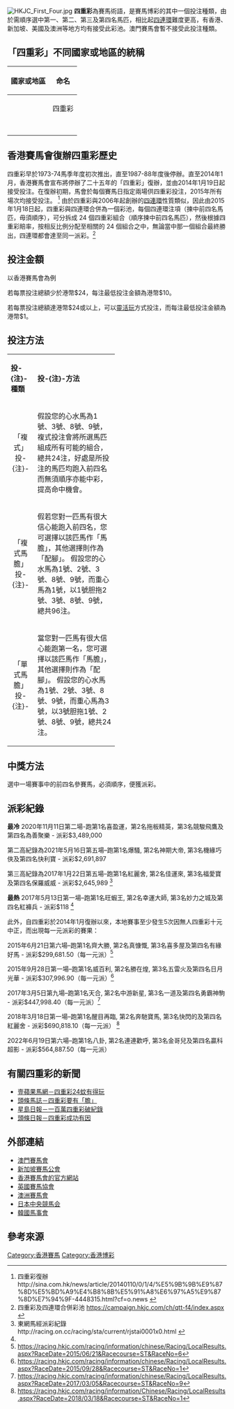 {{NoteTA
|G1=Country
}}
[[File:HKJC_First_Four.jpg|thumb]]
'''四重彩'''為賽馬術語，是賽馬博彩的其中一個投注種類，由於需順序選中第一、第二、第三及第四名馬匹，相比起[[四連環_(賽馬)|四連環]]難度更高，有香港、新加坡、美國及澳洲等地方均有接受此彩池。澳門賽馬會暫不接受此投注種類。

==「四重彩」不同國家或地區的統稱==
{| class="wikitable"
|-
!  國家或地區  !!  命名
|-
| {{HKG}} || style="text-align:center" | 四重彩
|-
| {{GBR}} || {{N/A}}
|-
| {{USA}} || style="text-align:center" | {{lang|en|Straight Superfecta}}
|-
| {{AUS}} || style="text-align:center" | {{lang|en|First 4}}
|-
| {{JPN}} || {{N/A}}
|-
| {{KOR}} || {{N/A}}
|}

==香港賽馬會復辦四重彩歷史==
四重彩早於1973-74馬季年度初次推出，直至1987-88年度後停辦。直至2014年1月，香港賽馬會宣布將停辦了二十五年的「四重彩」復辦，並由2014年1月19日起接受投注。在復辦初期，馬會於每個賽馬日指定兩場供四重彩投注，2015年所有場次均接受投注。
<ref>四重彩復辦　http://sina.com.hk/news/article/20140110/0/1/4/%E5%9B%9B%E9%87%8D%E5%BD%A9%E4%B8%8B%E5%91%A8%E6%97%A5%E9%87%8D%E7%94%9F-4448315.html?cf=o.news {{Wayback|url=http://sina.com.hk/news/article/20140110/0/1/4/%E5%9B%9B%E9%87%8D%E5%BD%A9%E4%B8%8B%E5%91%A8%E6%97%A5%E9%87%8D%E7%94%9F-4448315.html?cf=o.news |date=20170202024046 }}</ref>
由於四重彩與2006年起創辦的[[四連環_(賽馬)|四連環]]性質類似，因此由2015年1月18日起，四重彩與四連環合併為一個彩池，每個四連環注項（揀中前四名馬匹，毋須順序），可分拆成 24 個四重彩組合（順序揀中前四名馬匹），然後根據四重彩賠率，按相反比例分配至相關的 24 個組合之中，無論當中那一個組合最終勝出，四連環都會達至同一派彩。<ref>四重彩及四連環合併彩池 https://campaign.hkjc.com/ch/qtt-f4/index.aspx {{Wayback|url=https://campaign.hkjc.com/ch/qtt-f4/index.aspx |date=20181106170747 }}</ref>

== 投注金額 ==
以香港賽馬會為例

若每票投注總額少於港幣$24，每注最低投注金額為港幣$10。

若每票投注總額達港幣$24或以上，可以[[靈活玩|靈活玩]]方式投注，而每注最低投注金額為港幣$1。

== 投注方法 ==
{|class="wikitable" width="70%"
|- style="background:#C0C0C0;" align=center
|width=10%|'''投-{注}-種類'''||width=60%|'''投-{注}-方法'''
|-
|align=center|「複式」投-{注}-||假設您的心水馬為1號、3號、8號、9號，複式投注會將所選馬匹組成所有可能的組合，總共24注，好處是所投注的馬匹均跑入前四名而無須順序亦能中彩，提高命中機會。

|-
|align=center|「複式馬膽」投-{注}-||假若您對一匹馬有很大信心能跑入前四名，您可選擇以該匹馬作「馬膽」，其他選擇則作為「配腳」。
假設您的心水馬為1號、2號、3號、8號、9號，而重心馬為1號，以1號胆拖2號、3號、8號、9號，總共96注。

|-
|align=center|「單式馬膽」投-{注}-||當您對一匹馬有很大信心能跑第一名，您可選擇以該匹馬作「馬膽」，其他選擇則作為「配腳」。
假設您的心水馬為1號、2號、3號、8號、9號，而重心馬為3號，以3號胆拖1號、2號、8號、9號，總共24注。

|}

== 中獎方法 ==
選中一場賽事中的前四名參賽馬，必須順序，便獲派彩。

== 派彩紀錄 ==  
'''最冷'''
2020年11月11日第二場-跑第1名喜盈運，第2名拖板精英，第3名競駿飛鷹及第四名為善聚樂 - 派彩$3,489,000

第二高紀錄為2021年5月16日第五場–跑第1名爆騷, 第2名神期大帝, 第3名機緣巧俠及第四名快利寶 - 派彩$2,691,897

第三高紀錄為2017年1月22日第五場–跑第1名紅麗舍, 第2名佳運來, 第3名福愛寶及第四名保羅威威 - 派彩$2,645,989 <ref name="#1">東網馬經派彩紀錄　http://racing.on.cc/racing/sta/current/rjstai0001x0.html {{Wayback|url=http://racing.on.cc/racing/sta/current/rjstai0001x0.html |date=20200809134143 }}</ref>

'''最熱'''
2017年5月13日第一場–跑第1名旺蝦王, 第2名幸運大師, 第3名妙力之城及第四名紅褲兵 - 派彩$118 <ref name="#1"/>


此外，自四重彩於2014年1月復辦以來，本地賽事至少發生5次因無人四重彩十元中正，而出現每一元派彩的賽果：

2015年6月21日第六場–跑第1名齊大勝, 第2名真慷慨, 第3名喜多屋及第四名有緣好馬 - 派彩$299,681.50（每一元派）<ref>https://racing.hkjc.com/racing/information/chinese/Racing/LocalResults.aspx?RaceDate=2015/06/21&Racecourse=ST&RaceNo=6</ref>

2015年9月28日第一場–跑第1名威百利, 第2名勝在煌, 第3名五雷火及第四名日月光華 - 派彩$307,996.90（每一元派）<ref>https://racing.hkjc.com/racing/information/chinese/Racing/LocalResults.aspx?RaceDate=2015/09/28&Racecourse=ST&RaceNo=1</ref>

2017年3月5日第九場–跑第1名天合, 第2名中游新星, 第3名一道及第四名勇霸神駒 - 派彩$447,998.40（每一元派）<ref>https://racing.hkjc.com/racing/information/chinese/Racing/LocalResults.aspx?RaceDate=2017/03/05&Racecourse=ST&RaceNo=9</ref>

2018年3月18日第一場–跑第1名醒目再臨, 第2名奔馳寶馬, 第3名快閃的及第四名紅麗舍 - 派彩$690,818.10（每一元派）
<ref>https://racing.hkjc.com/racing/information/Chinese/Racing/LocalResults.aspx?RaceDate=2018/03/18&Racecourse=ST&RaceNo=1</ref>

2022年6月19日第六場–跑第1名八卦, 第2名連連歡呼, 第3名金哥兒及第四名贏科超影 - 派彩$564,887.50（每一元派）

== 有關四重彩的新聞 ==
*[http://hk.racing.nextmedia.com/art_main.php?sec_id=0&art_id=17114459&showdate=20140119&tt_cat=3488048 壹蘋果馬網－四重彩24蚊有得玩]{{Wayback|url=http://hk.racing.nextmedia.com/art_main.php?sec_id=0&art_id=17114459&showdate=20140119&tt_cat=3488048 |date=20161229031024 }}
*[http://mob.hkheadline.com.hk/dailynews/content_cl/2014/01/21/271560.asp 頭條馬誌－四重彩要有「膽」]{{Wayback|url=http://mob.hkheadline.com.hk/dailynews/content_cl/2014/01/21/271560.asp |date=20161230230722 }}
*[http://std.stheadline.com/daily/news-content.php?id=118731&target=2 星島日報－一百萬四重彩破紀錄]{{Wayback|url=http://std.stheadline.com/daily/news-content.php?id=118731&target=2 |date=20161228204239 }}
*[http://news.h1.com.hk/dailynews/headline_news_detail_columnist.asp?id=324649&section_name=wtt&kw=-1 頭條日報－四重彩成功有因]{{Wayback|url=http://news.h1.com.hk/dailynews/headline_news_detail_columnist.asp?id=324649&section_name=wtt&kw=-1 |date=20161228195822 }}

== 外部連結 ==
*[http://www.mjc.mo/race/info/index.php 澳門賽馬會]{{WebCite|url=https://www.webcitation.org/6CNpY0hn7?url=http://www.mjc.mo/race/info/index.php |date=20121123065359 |dateformat=iso }}
*[http://www.turfclub.com.sg/Pages/Homepage.aspx 新加坡賽馬公會]{{Wayback|url=http://www.turfclub.com.sg/Pages/Homepage.aspx |date=20170121015936 }}
*[http://racing.hkjc.com?cid=OSXXDLC_WIKIPEDIA 香港賽馬會的官方網站]{{Wayback|url=http://racing.hkjc.com/?cid=OSXXDLC_WIKIPEDIA |date=20200809134221 }}
*[http://www.britishhorseracing.com/ 英國賽馬協會]{{Wayback|url=http://www.britishhorseracing.com/ |date=20080514221039 }}
*[http://racingaustralia.horse/ 澳洲賽馬會]{{Wayback|url=http://racingaustralia.horse/ |date=20161230190436 }}
*[http://jra.jp/ 日本中央競馬会]{{Wayback|url=http://jra.jp/ |date=20170504050257 }}
*[http://www.kra.co.kr/walkerhill/index.do?language=ko 韓國馬事會]{{Wayback|url=http://www.kra.co.kr/walkerhill/index.do?language=ko |date=20190222234144 }}

== 參考來源 ==

[[Category:香港賽馬|Category:香港賽馬]]
[[Category:香港博彩|Category:香港博彩]]